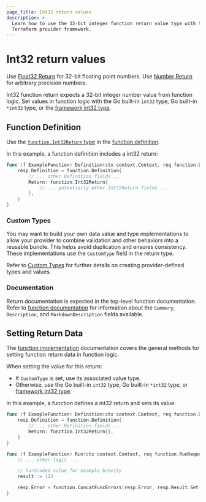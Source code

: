 ```yaml
---
page_title: Int32 return values
description: >-
  Learn how to use the 32-bit integer function return value type with the
  Terraform provider framework.
---
```


# Int32 return values

<Tip>

Use [Float32 Return](/terraform/plugin/framework/functions/returns/float32) for 32-bit floating point numbers. Use [Number Return](/terraform/plugin/framework/functions/returns/number) for arbitrary precision numbers.

</Tip>

Int32 function return expects a 32-bit integer number value from function logic. Set values in function logic with the Go built-in `int32` type, Go built-in `*int32` type, or the [framework int32 type](/terraform/plugin/framework/handling-data/types/int32).

## Function Definition

Use the [`function.Int32Return` type](https://pkg.go.dev/github.com/hashicorp/terraform-plugin-framework/function#Int32Return) in the [function definition](/terraform/plugin/framework/functions/implementation#definition-method).

In this example, a function definition includes a int32 return:

```go
func (f ExampleFunction) Definition(ctx context.Context, req function.DefinitionRequest, resp *function.DefinitionResponse) {
    resp.Definition = function.Definition{
        // ... other Definition fields ...
        Return: function.Int32Return{
            // ... potentially other Int32Return fields ...
        },
    }
}
```

### Custom Types

You may want to build your own data value and type implementations to allow your provider to combine validation and other behaviors into a reusable bundle. This helps avoid duplication and ensures consistency. These implementations use the `CustomType` field in the return type.

Refer to [Custom Types](/terraform/plugin/framework/handling-data/types/custom) for further details on creating provider-defined types and values.

### Documentation

Return documentation is expected in the top-level function documentation. Refer to [function documentation](/terraform/plugin/framework/functions/documentation) for information about the `Summary`, `Description`, and `MarkdownDescription` fields available.

## Setting Return Data

The [function implementation](/terraform/plugin/framework/functions/implementation) documentation covers the general methods for setting function return data in function logic.

When setting the value for this return:

* If `CustomType` is set, use its associated value type.
* Otherwise, use the Go built-in `int32` type, Go built-in `*int32` type, or [framework int32 type](/terraform/plugin/framework/handling-data/types/int32).

In this example, a function defines a int32 return and sets its value:

```go
func (f ExampleFunction) Definition(ctx context.Context, req function.DefinitionRequest, resp *function.DefinitionResponse) {
    resp.Definition = function.Definition{
        // ... other Definition fields ...
        Return: function.Int32Return{},
    }
}

func (f ExampleFunction) Run(ctx context.Context, req function.RunRequest, resp *function.RunResponse) {
    // ... other logic ...

    // hardcoded value for example brevity
    result := 123

    resp.Error = function.ConcatFuncErrors(resp.Error, resp.Result.Set(ctx, &result))
}
```
